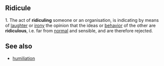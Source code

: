 ==Ridicule==

1. The act of '''ridiculing''' someone or an organisation, is indicating by means of [[laughter]] or [[irony]] the opinion that the ideas or [[behavior]] of the other are '''ridiculous''', i.e. far from [[normal]] and sensible, and are therefore rejected.

==See also==
*[[humiliation]]